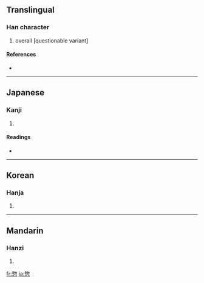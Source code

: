 ==Translingual==

===Han character===
{{Han char|rn=61|rad=心|as=08|sn=12|four=|canj=竹竹心 (HHP)}}

# overall [questionable variant]

====References====
* {{Han ref|kx=0392.030|dkj=10829|dj=0727.070|hdz=42311.080|uh=60E3|ud=24803}}

----

==Japanese==

===Kanji===
{{ja-kanji|grade=|rs=心08}}

# {{defn|Japanese}}

====Readings====
* {{ja-readings|on=[[そう]] (sō)|kun=[[いそがしい]] (isogashii), [[そうじて]] (sōjite)}}

----

==Korean==

===Hanja===
{{ko-hanja|hangeul=총|eumhun=|rv=chong|mr=ch'ong|y=chong}}

# {{defn|Korean}}

----

==Mandarin==

===Hanzi===
{{cmn-hanzi|pin=[[běi]] ([[bei3]]), [[zǒng]] ([[zong3]])|wg=pei<sup>3</sup>, tsung<sup>3</sup>}}

# {{defn|Mandarin}}

[[fr:惣]]
[[ja:惣]]